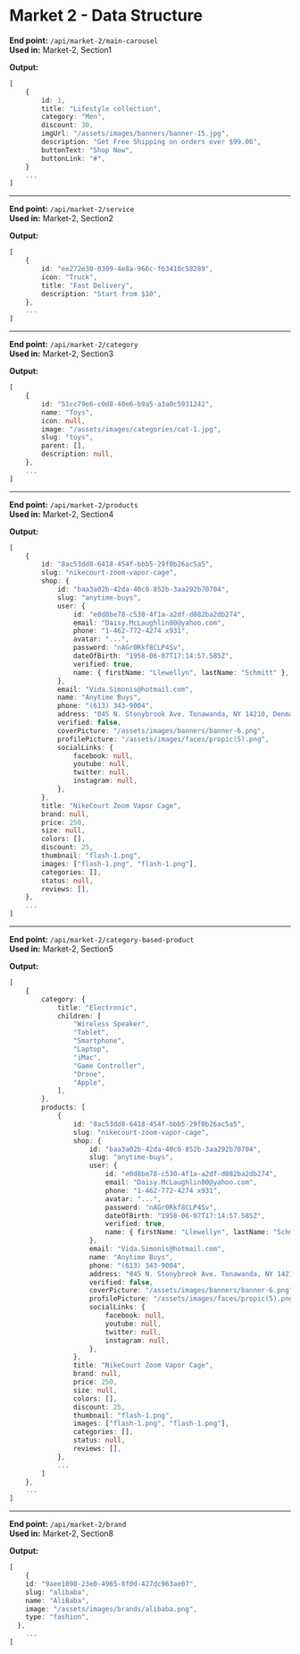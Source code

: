 # Market 2 - Data Structure

**End point:** `/api/market-2/main-carousel`  
**Used in:** Market-2, Section1

**Output:**

```ts
[
    {
        id: 1,
        title: "Lifestyle collection",
        category: "Men",
        discount: 30,
        imgUrl: "/assets/images/banners/banner-15.jpg",
        description: "Get Free Shipping on orders over $99.00",
        buttonText: "Shop Now",
        buttonLink: "#",
    }
    ...
]
```

---

**End point:** `/api/market-2/service`  
**Used in:** Market-2, Section2

**Output:**

```ts
[
    {
        id: "ee272e30-0309-4e8a-966c-f63410c58289",
        icon: "Truck",
        title: "Fast Delivery",
        description: "Start from $10",
    },
    ...
]
```

---

**End point:** `/api/market-2/category`  
**Used in:** Market-2, Section3

**Output:**

```ts
[
    {
        id: "51cc79e6-c0d8-40e6-b9a5-a3a0c5931242",
        name: "Toys",
        icon: null,
        image: "/assets/images/categories/cat-1.jpg",
        slug: "toys",
        parent: [],
        description: null,
    },
    ...
]
```

---

**End point:** `/api/market-2/products`  
**Used in:** Market-2, Section4

**Output:**

```ts
[
    {
        id: "8ac53dd8-6418-454f-bbb5-29f0b26ac5a5",
        slug: "nikecourt-zoom-vapor-cage",
        shop: {
            id: "baa3a02b-42da-40c0-852b-3aa292b70704",
            slug: "anytime-buys",
            user: {
                id: "e0d8be78-c530-4f1a-a2df-d082ba2db274",
                email: "Daisy.McLaughlin80@yahoo.com",
                phone: "1-462-772-4274 x931",
                avatar: "...",
                password: "nAGr0Rkf8CLP4Sv",
                dateOfBirth: "1958-06-07T17:14:57.585Z",
                verified: true,
                name: { firstName: "Llewellyn", lastName: "Schmitt" },
            },
            email: "Vida.Simonis@hotmail.com",
            name: "Anytime Buys",
            phone: "(613) 343-9004",
            address: "845 N. Stonybrook Ave. Tonawanda, NY 14210, Denmark",
            verified: false,
            coverPicture: "/assets/images/banners/banner-6.png",
            profilePicture: "/assets/images/faces/propic(5).png",
            socialLinks: {
                facebook: null,
                youtube: null,
                twitter: null,
                instagram: null,
            },
        },
        title: "NikeCourt Zoom Vapor Cage",
        brand: null,
        price: 250,
        size: null,
        colors: [],
        discount: 25,
        thumbnail: "flash-1.png",
        images: ["flash-1.png", "flash-1.png"],
        categories: [],
        status: null,
        reviews: [],
    },
    ...
]
```

---

**End point:** `/api/market-2/category-based-product`  
**Used in:** Market-2, Section5

**Output:**

```ts
[
    {
        category: {
            title: "Electronic",
            children: [
                "Wireless Speaker",
                "Tablet",
                "Smartphone",
                "Laptop",
                "iMac",
                "Game Controller",
                "Drone",
                "Apple",
            ],
        },
        products: [
            {
                id: "8ac53dd8-6418-454f-bbb5-29f0b26ac5a5",
                slug: "nikecourt-zoom-vapor-cage",
                shop: {
                    id: "baa3a02b-42da-40c0-852b-3aa292b70704",
                    slug: "anytime-buys",
                    user: {
                        id: "e0d8be78-c530-4f1a-a2df-d082ba2db274",
                        email: "Daisy.McLaughlin80@yahoo.com",
                        phone: "1-462-772-4274 x931",
                        avatar: "...",
                        password: "nAGr0Rkf8CLP4Sv",
                        dateOfBirth: "1958-06-07T17:14:57.585Z",
                        verified: true,
                        name: { firstName: "Llewellyn", lastName: "Schmitt" },
                    },
                    email: "Vida.Simonis@hotmail.com",
                    name: "Anytime Buys",
                    phone: "(613) 343-9004",
                    address: "845 N. Stonybrook Ave. Tonawanda, NY 14210, Denmark",
                    verified: false,
                    coverPicture: "/assets/images/banners/banner-6.png",
                    profilePicture: "/assets/images/faces/propic(5).png",
                    socialLinks: {
                        facebook: null,
                        youtube: null,
                        twitter: null,
                        instagram: null,
                    },
                },
                title: "NikeCourt Zoom Vapor Cage",
                brand: null,
                price: 250,
                size: null,
                colors: [],
                discount: 25,
                thumbnail: "flash-1.png",
                images: ["flash-1.png", "flash-1.png"],
                categories: [],
                status: null,
                reviews: [],
            },
            ...
        ]
    },
    ...
]
```

---

**End point:** `/api/market-2/brand`  
**Used in:** Market-2, Section8

**Output:**

```ts
[
    {
    id: "9aee1898-23e0-4965-8f0d-427dc963ae07",
    slug: "alibaba",
    name: "AliBaba",
    image: "/assets/images/brands/alibaba.png",
    type: "fashion",
  },
    ...
]
```
